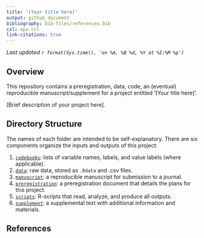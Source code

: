 ```yaml
---
title: '[Your title here]'
output: github_document
bibliography: bib-files/references.bib
csl: apa.csl
link-citations: true
---
```


*Last updated `r format(Sys.time(), 'on %A, %B %d, %Y at %I:%M %p')`*

## Overview

This repository contains a preregistration, data, code, an (eventual) reproducible manuscript/supplement for a project entitled '[Your title here]'.

[Brief description of your project here].

## Directory Structure

The names of each folder are intended to be self-explanatory. There are six components organize the inputs and outputs of this project:

1.  [`codebooks`](https://github.com/StefanVermeent/demo/tree/master/codebooks): lists of variable names, labels, and value labels (where applicable).
2.  [`data`](https://github.com/StefanVermeent/demo/tree/master/data): raw data, stored as `.Rdata` and .csv files.
3.  [`manuscript`](https://github.com/StefanVermeent/demo/tree/master/manuscript): a reproducible manuscript for submission to a journal.
4.  [`preregistration`](https://github.com/StefanVermeent/demo/tree/master/preregistration): a preregistration document that details the plans for this project.
5.  [`scripts`](https://github.com/StefanVermeent/demo/tree/master/scripts): R-scripts that read, analyze, and produce all outputs.
6.  [`supplement`](https://github.com/StefanVermeent/demo/tree/master/supplement): a supplemental text with additional information and materials.

## References

           
